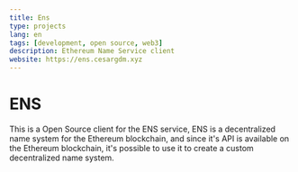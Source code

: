 ```yaml
---
title: Ens
type: projects
lang: en
tags: [development, open source, web3]
description: Ethereum Name Service client
website: https://ens.cesargdm.xyz
---
```


# ENS

This is a Open Source client for the ENS service, ENS is a decentralized name system for the Ethereum blockchain,
and since it's API is available on the Ethereum blockchain, it's possible to use it to create a custom decentralized name system.
